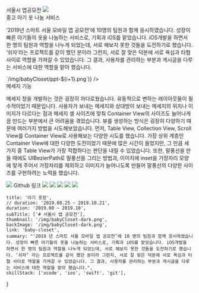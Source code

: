 
<div>
    <section>
        <QuotationMarksTitle> 서울시 앱공모전 </QuotationMarksTitle>
        <img src="/img/babyCloset/cover.png" />
    </section>
    <section>
        <QuotationMarksTitle>중고 아기 옷 나눔 서비스</QuotationMarksTitle>
        <p>
            ‘2019년 스마트 서울 모바일 앱 공모전’에 10명의 팀원과 함께 응시하였습니다. 
            성장이 빠른 아기들의 옷을 나눔하는 서비스로, 기획과 iOS를 맡았습니다. 
            iOS개발을 하면서 한 명의 팀원과 역할을 나누게 되었는데, 서로 해보지 못한 것들을 도전하기로 했습니다. 
            ‘쉬자’라는 프로젝트를 같이 했던 분이라 그런지, 서로 잘 맞은 덕분에 서로 욕심과 타협 사이로 역할을 가져갈 수 있었습니다. 
            그 결과, 사용자를 관리하는 부분과 게시글을 다루는 서비스에 대한 역할을 맡아 했습니다.
        </p>
        <PdfSlider images={[...Array(14).keys()].map(i => `/img/babyCloset/ppt-${i+1}.png`)} />
    </section>
    <section>
        <QuotationMarksTitle> 메세지 기능 </QuotationMarksTitle>
        <p>
            메세지 창을 개발하는 것은 굉장히 까다로웠습니다. 유동적으로 변하는 레이아웃들이 필수적이었기 때문입니다. 
            사용자가 보내는 메세지와 상대방이 보내는 메세지의 위치나 이미지가 다르다는 점과 메세지 셀 사이즈에 맞춰 
            Container View의 사이즈도 늘어나게끔 만드는 부분에서 큰 어려움을 겪었습니다. 
            뷰를 생성하는 방식은 굉장히 다양하기 때문에 여러가지 방법을 시도해보았습니다.
            먼저, Table View, Collection View, Scroll View를 Container View로 사용해보는 다양한 시도를 했습니다. 
            가장 상위 계층인 Container View에 대한 다양한 도전이었기 때문에 많은 시간이 들었지만, 
            그 만큼 세 가지 중 Table View가 가장 적합하다는 판단을 내릴 수 있었습니다. 
            또한, 말풍선을 만들 때에도 UIBezierPath로 말풍선을 그리는 방법과, 
            이미지에 inset을 가장자리 모양에 맞게 주어서 가장자리를 제외하고 이미지가 늘어나도록 만들어 
            말풍선의 다양한 사이즈를 구현하려는 노력을 했습니다.
        </p>
        <LinkIcon target="_blank" href="https://github.com/BabyClosetGroup/BabyClosetIOS">
            <img src="https://img.icons8.com/fluent/96/000000/github.png" />
            Github 링크
        </LinkIcon>
        <SkillList>
            <img src="https://img.icons8.com/color/96/000000/xcode.png" />
            <img className="ch" src="https://img.icons8.com/ios-filled/100/000000/ios-logo.png" />
            <img src="https://img.icons8.com/fluent/96/000000/swift.png" />
            <img src="https://img.icons8.com/color/96/000000/git.png" />
            <img src="https://img.icons8.com/fluent/96/000000/github.png" />
        </SkillList>
    </section>
</div>

    title: '아기 옷장',
    // duration: '2019.08.25 ~ 2019.10.21',
    duration: '2019.08 ~ 2019.10',
    subTitle: ['# 서울시 앱 공모전'],
    thumbnail: '/img/babyCloset-dark.png',
    backImage: '/img/babyCloset-dark.png',
    link: 'baby-closet',
    summary: "'2019 년 스마트 서울 모바일 앱 공모전’에 10 명의 팀원과 함께 응시하였습니다. 성장이 빠른 아기들의 옷을 나눔하는 서비스로, 기획과 iOS를 맡았습니다. iOS개발을 하면서 한 명의 팀원과 역할을 나누게 되었는데, 서로 해보지 못한 것들을 도전하기로 했습니다. ‘쉬자’ 라는 프로젝트를 같이 했던 분이라 그런지, 서로 잘 맞은 덕분에 서로 욕심과 타협 사이로 역할을 가져갈 수 있었습니다. 그 결과, 사용자를 관리하는 부분과 게시글을 다루는 서비스에 대한 역할을 맡아 했습니다.",
    skillStack: ['xcode', 'ios', 'swift', 'git'],
}